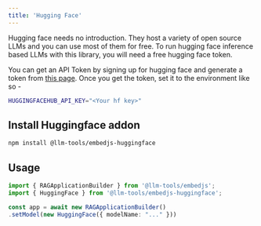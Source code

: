 ```yaml
---
title: 'Hugging Face'
---
```


Hugging face needs no introduction. They host a variety of open source LLMs and you can use most of them for free. To run hugging face inference based LLMs with this library, you will need a free hugging face token.

You can get an API Token by signing up for hugging face and generate a token from [this page](https://huggingface.co/settings/tokens). Once you get the token, set it to the environment like so -

```bash
HUGGINGFACEHUB_API_KEY="<Your hf key>"
```

## Install Huggingface addon

```bash
npm install @llm-tools/embedjs-huggingface
```

## Usage

```ts
import { RAGApplicationBuilder } from '@llm-tools/embedjs';
import { HuggingFace } from '@llm-tools/embedjs-huggingface';

const app = await new RAGApplicationBuilder()
.setModel(new HuggingFace({ modelName: "..." }))
```
